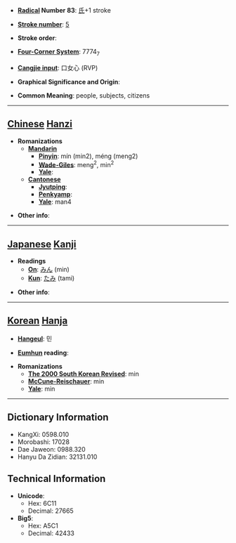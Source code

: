 * '''[[Wiktionary:Chinese radical index| Radical]] Number 83''': [[Wiktionary:Chinese radical index 氏|氏]]+1 stroke

* '''[[Wiktionary:Chinese total strokes index|Stroke number]]''': [[Wiktionary:Chinese total strokes index 5|5]]

* '''Stroke order''': 

* '''[[Wiktionary:Chinese four corner index|Four-Corner System]]''': 7774<sub>7</sub>

* '''[[Wiktionary:Chinese Cangjie index|Cangjie input]]''': 口女心 (RVP)

* '''Graphical Significance and Origin''': 

* '''Common Meaning''': people, subjects, citizens

----

== [[Chinese]] [[Hanzi]] ==

* '''Romanizations'''
** '''[[Mandarin]]'''
*** '''[[Pinyin]]''': mín (min2), méng (meng2)
*** '''[[Wade-Giles]]''': meng<sup>2</sup>, min<sup>2</sup>
*** '''[[Yale]]''': 
** '''[[Cantonese]]'''
*** '''[[Jyutping]]''':
*** '''[[Penkyamp]]''': 
*** '''[[Yale]]''': man4

* '''Other info''': 

----

== [[Japanese]] [[Kanji]] ==

* '''Readings'''
** '''[[On]]''': [[みん]] (min)
** '''[[Kun]]''': [[たみ]] (tami)

* '''Other info''':  

----

== [[Korean]] [[Hanja]] ==

* '''[[Hangeul]]''': 민

* '''[[Eumhun]] reading''': 

* '''Romanizations'''
** '''[[The 2000 South Korean Revised Romanization|The 2000 South Korean Revised]]''': min
** '''[[McCune-Reischauer]]''': min
** '''[[Yale]]''': min

----

== Dictionary Information ==

* KangXi: 0598.010
* Morobashi: 17028
* Dae Jaweon: 0988.320
* Hanyu Da Zidian: 32131.010

== Technical Information ==

* '''Unicode''':
** Hex: 6C11
** Decimal: 27665
* '''Big5''':
** Hex: A5C1
** Decimal: 42433